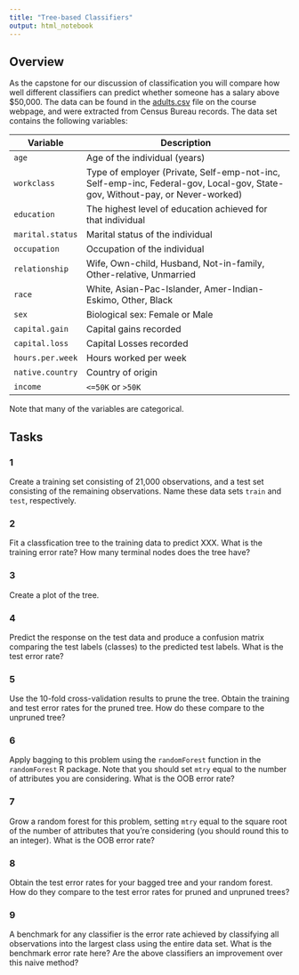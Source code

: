 ```yaml
---
title: "Tree-based Classifiers"
output: html_notebook
---
```



## Overview

As the capstone for our discussion of classification you will compare how well different classifiers can predict whether someone has a salary above $50,000. The data can be found in the [adults.csv]() file on the course webpage, and were extracted from Census Bureau records. The data set contains the following variables:

Variable | Description
-----|---------------------------------------------------------
`age`     | Age of the individual (years)
`workclass` | Type of employer (Private, Self-emp-not-inc, Self-emp-inc, Federal-gov, Local-gov, State-gov, Without-pay, or Never-worked)
`education`| The highest level of education achieved for that individual
`marital.status` | Marital status of the individual
`occupation` | Occupation of the individual
`relationship` | Wife, Own-child, Husband, Not-in-family, Other-relative, Unmarried
`race` | White, Asian-Pac-Islander, Amer-Indian-Eskimo, Other, Black
`sex`     | Biological sex: Female or Male
`capital.gain` | Capital gains recorded
`capital.loss` | Capital Losses recorded
`hours.per.week` | Hours worked per week
`native.country` | Country of origin
`income` | `<=50K` or `>50K`


Note that many of the variables are categorical.

## Tasks

### 1

Create a training set consisting of 21,000 observations, and a test set consisting of the remaining observations. Name these data sets `train` and `test`, respectively.

### 2

Fit a classfication tree to the training data to predict XXX. What is the training error rate? How many terminal nodes does the tree have?

### 3

Create a plot of the tree.

### 4

Predict the response on the test data and produce a confusion matrix comparing the test labels (classes) to the predicted test labels. What is the test error rate?

### 5

Use the 10-fold cross-validation results to prune the tree. Obtain the training and test error rates for the pruned tree. How do these compare to the unpruned tree?

### 6

Apply bagging to this problem using the `randomForest` function in the `randomForest` R package. Note that you should set `mtry` equal to the number of attributes you are considering. What is the OOB error rate? 

### 7

Grow a random forest for this problem, setting `mtry` equal to the square root of the number of attributes that you're considering (you should round this to an integer). What is the OOB error rate?

### 8

Obtain the test error rates for your bagged tree and your random forest. How do they compare to the test error rates for pruned and unpruned trees?

### 9

A benchmark for any classifier is the error rate achieved by classifying all observations into the largest class using the entire data set. What is the benchmark error rate here? Are the above classifiers an improvement over this naive method?


